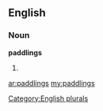 ==English==

===Noun===
'''paddlings'''

# {{plural of|[[paddling]]}}

[[Category:English plurals]]

[[ar:paddlings]]
[[my:paddlings]]